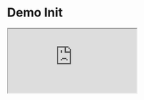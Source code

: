 # Demo Init

<iframe src="https://stackblitz.com/edit/jycouet-kitql-vvfj3c?file=README.md" className="aspect-[4/3]" />

<br />

<a
  target="_blank"
  href="https://stackblitz.com/fork/github/jycouet/kitql/tree/main/examples/demo-init?title=KitQL%20Demo%202"
>
  <img src="https://developer.stackblitz.com/img/open_in_stackblitz.svg" alt="Open in StackBlitz" />
</a>
